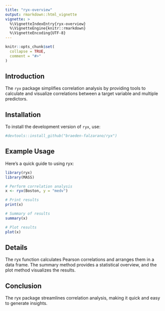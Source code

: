 ```yaml
---
title: "ryx-overview"
output: rmarkdown::html_vignette
vignette: >
  %\VignetteIndexEntry{ryx-overview}
  %\VignetteEngine{knitr::rmarkdown}
  %\VignetteEncoding{UTF-8}
---
```


```r
knitr::opts_chunk$set(
  collapse = TRUE,
  comment = "#>"
)
```

## Introduction
The `ryx` package simplifies correlation analysis by providing tools to calculate and visualize correlations between a target variable and multiple predictors.

## Installation
To install the development version of `ryx`, use:
```r
#devtools::install_github("braeden-falzarano/ryx")
```


## Example Usage
Here’s a quick guide to using ryx:
```r
library(ryx)
library(MASS)

# Perform correlation analysis
x <- ryx(Boston, y = "medv")

# Print results
print(x)

# Summary of results
summary(x)

# Plot results
plot(x)
```

## Details
The ryx function calculates Pearson correlations and arranges them in a data frame. The summary method provides a statistical overview, and the plot method visualizes the results.

## Conclusion
The ryx package streamlines correlation analysis, making it quick and easy to generate insights.



